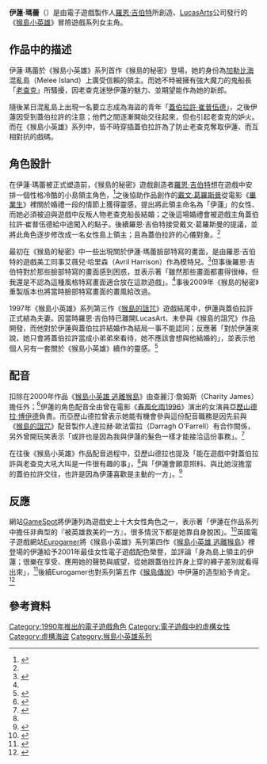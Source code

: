 {{noteTA
| 1=zh-cn:霍兰先生的乐章; zh-hk:生命因你動聽; zh-mo:生命因你動聽; zh-sg:霍兰先生的乐章; zh-tw:春風化雨1996
}}
{{Infobox character
| name = 伊蓮·瑪蕾
| image = Elaine Marley(VideoGame Character).jpg
| caption = 電子遊戲系列《[[猴島小英雄|猴島小英雄]]》女主角伊蓮·瑪蕾於作品《[[猴島的詛咒|猴島的詛咒]]》中的形象圖示
| series = [[猴島小英雄系列|猴島小英雄系列]]
| first = 《[[猴島的秘密|猴島的秘密]]》（1990）
| creator = [[羅恩·吉伯特|羅恩·吉伯特]]
| voice = [[亞歷山德拉·博伊德|亞歷山德拉·博伊德]]<br>查麗汀·詹姆斯（Charity James）
}}

'''伊蓮·瑪蕾'''（{{lang-en|Elaine Marley}}）是由電子遊戲製作人[[羅恩·吉伯特|羅恩·吉伯特]]所創造、[[LucasArts|LucasArts]]公司發行的《[[猴島小英雄|猴島小英雄]]》冒險遊戲系列女主角。

== 作品中的描述 ==

伊蓮·瑪蕾於《猴島小英雄》系列首作《猴島的秘密》登場，她的身份為[[加勒比海|加勒比海]]混亂島（Melee Island）上廣受信賴的領主。而她不時被擁有強大魔力的鬼船長「[[老查克|老查克]]」所騷擾，因老查克迷戀伊蓮的魅力、並期望能作為她的新郎。

隨後某日混亂島上出現一名要立志成為海盜的青年「[[蓋伯拉許·崔普伍德|蓋伯拉許·崔普伍德]]」，之後伊蓮因受到蓋伯拉許的注意；他們之間逐漸開始交往起來，但也引起老查克的妒火。而在《猴島小英雄》系列中，皆不時穿插蓋伯拉許為了防止老查克奪取伊蓮、而互相對抗的戲碼。

== 角色設計 ==

在伊蓮·瑪蕾被正式塑造前，《猴島的秘密》遊戲創造者[[羅恩·吉伯特|羅恩·吉伯特]]想在遊戲中安排一個性格冷酷的小島領主角色，<ref name="GG">{{Cite web |url=http://grumpygamer.com/8280380 |title=Stuff and Things and Monkey Island |work=Grumpy Gamer |author=[[羅恩·吉伯特|羅恩·吉伯特]] |date=2009年6月1日 |accessdate=2014年2月14日 |archive-date=2011年10月5日 |archive-url=https://web.archive.org/web/20111005013914/http://grumpygamer.com/8280380 |dead-url=no }}</ref>之後協助作品創作的[[戴文·葛羅斯曼|戴文·葛羅斯曼]]從電影《[[畢業生_(電影)|畢業生]]》裡關於婚禮一段的情節上獲得靈感，提出將此領主命名為「伊蓮」的女性、而她必須被迫與遊戲中反叛人物老查克船長結婚；之後這場婚禮會被遊戲主角蓋伯拉許·崔普伍德給中途闖入的點子。後續羅恩·吉伯特接受戴文·葛羅斯曼的提議，並將此角色逐步修改成一名女性島上領主；且為蓋伯拉許的心儀對象。<ref name="GG" />

最初在《猴島的秘密》中一些出現關於伊蓮·瑪蕾臉部特寫的畫面，是由羅恩·吉伯特的遊戲美工同事艾薇兒·哈里森（Avril Harrison）作為模特兒。<ref>{{Cite web |url=http://pixel.valdaris.com/post/20-anos-de-monkey-island/ |title=20 años de Monkey Island |work=100 Pixel |date=2010年4月26日 |accessdate=2014年2月14日 |archive-date=2016年3月5日 |archive-url=https://web.archive.org/web/20160305031323/http://pixel.valdaris.com/post/20-anos-de-monkey-island/ }}</ref>但事後羅恩·吉伯特對於那些臉部特寫的畫面感到困惑，並表示著「雖然那些畫面都畫得很棒，但我還是不認為這種風格特寫畫面適合放在這款遊戲」。<ref name="GG" />事後2009年《猴島的秘密》重製版本也將當時臉部特寫畫面的畫風給改過。

1997年《猴島小英雄》系列第三作《[[猴島的詛咒|猴島的詛咒]]》遊戲結尾中，伊蓮與蓋伯拉許正式結為夫妻。因當時羅恩·吉伯特已離開LucasArt、未參與《猴島的詛咒》作品開發，而他對於伊蓮與蓋伯拉許結婚作為結局一事不能認同；反應著「對於伊蓮來說，她只會將蓋伯拉許當成小弟弟來看待，她不應該會想與他結婚的」，並表示他個人另有一套關於《猴島小英雄》續作的靈感。<ref>{{Cite web |url=http://scummbar.com/resources/articles/index.php?newssniffer=readarticle&article=1004 |title=Ron Gilbert Chat Transcript |publisher=ScummBar |date=2003年7月21日 |accessdate=2014年2月14日 |archive-date=2020年9月30日 |archive-url=https://web.archive.org/web/20200930092736/https://scummbar.com/resources/articles/index.php?newssniffer=readarticle&article=1004 }}</ref>

== 配音 ==

扣除在2000年作品《[[猴島小英雄_逃離猴島|猴島小英雄 逃離猴島]]》由查麗汀·詹姆斯（Charity James）擔任外；<ref>{{Cite web |url=http://www.allgame.com/game.php?id=33433&tab=credits |title=Escape From Monkey Island |publisher=All Game |accessdate=2014年2月14日 |archive-date=2010年2月17日 |archive-url=https://web.archive.org/web/20100217015719/http://allgame.com/game.php?id=33433&tab=credits |dead-url=no }}</ref>伊蓮的角色配音全由曾在電影《[[春風化雨1996|春風化雨1996]]》演出的女演員[[亞歷山德拉·博伊德|亞歷山德拉·博伊德]]負責。而亞歷山德拉曾表示她能有機會參與這份配音職務是因先前與《[[猴島的詛咒|猴島的詛咒]]》配音製作人達拉赫·歐法雷拉（Darragh O'Farrell）有合作關係，另外曾開玩笑表示「或許也是因為我與伊蓮的髮色一樣才能接洽這份事務」。<ref name="AMO">{{Cite web |url=http://alternativemagazineonline.co.uk/2009/07/24/interview-in-conversation-with-alexandra-boyd/ |title=INTERVIEW – In Conversation With Alexandra Boyd |publisher=A.M.O UK |author=Marty Mulrooney |date=2009年7月24日 |accessdate=2014年2月14日 |archive-date=2009年10月11日 |archive-url=https://web.archive.org/web/20091011001925/http://alternativemagazineonline.co.uk/2009/07/24/interview-in-conversation-with-alexandra-boyd/ |dead-url=no }}</ref>

在往後《猴島小英雄》作品配音過程中，亞歷山德拉也提及「能在遊戲中對蓋伯拉許與老查克大吼大叫是一件很有趣的事」，<ref name="AMO" />與「伊蓮會願意照料、與比她沒擔當的蓋伯拉許交往，也許是因為伊蓮喜歡是主動的一方」。<ref>{{Cite web |url=http://talesofmi.net/?p=736 |title=Alexandra Boyd Interview |publisher=Tales of monkey Island |author=SilverWolfPet |date=2009年11月25日 |accessdate=2014年2月14日 |archive-url=https://web.archive.org/web/20091130230128/http://talesofmi.net/?p=736 |archive-date=2009年11月30日 |dead-url=yes }}</ref>

== 反應 ==

網站[[GameSpot|GameSpot]]將伊蓮列為遊戲史上十大女性角色之一，表示著「伊蓮在作品系列中擔任非典型的『被英雄救美的一方』，很多情況下都是她靠自身脫困」。<ref>{{Cite web |url=http://www.gamespot.com/features/tenspot_females/page7.html |title=The Ten Best Female Characters |publisher=[[GameSpot|GameSpot]] |accessdate=2014年2月14日 |archiveurl=https://web.archive.org/web/20001216041200/http://www.gamespot.com/features/tenspot_females/page7.html| archivedate=2000年12月16日}}</ref>英國電子遊戲網站[[Eurogamer|Eurogamer]]將《猴島小英雄》系列第四作《[[猴島小英雄_逃離猴島|猴島小英雄 逃離猴島]]》裡登場的伊蓮給予2001年最佳女性電子遊戲配色榮譽，並評論「身為島上領主的伊蓮；很樂在享受、應用她的聲勢與威望，從她跟蓋伯拉許身上穿的褲子差別就看得出來」，<ref>{{Cite web |url=http://www.eurogamer.net/articles/a_gg2001_3 |title=Gaming Globes 2001 : The Results |publisher=[[Eurogamer|Eurogamer]] |author=Gestalt |date=2001年3月26日 |accessdate=2014年2月14日 |archive-date=2009年6月30日 |archive-url=https://web.archive.org/web/20090630020810/http://www.eurogamer.net/articles/a_gg2001_3 |dead-url=no }}</ref>後續Eurogamer也對系列第五作《[[猴島傳說|猴島傳說]]》中伊蓮的造型給予肯定。<ref>{{Cite web |url=http://www.eurogamer.net/articles/tales-of-monkey-island-chapter-two-review?page=2 |title=Tales of Monkey Island: The Siege of Spinner Cay • Page 2 |publisher=[[Eurogamer|Eurogamer]] |author=Kristan Reed |date=2009年8月25日 |accessdate=2014年2月14日 |archive-date=2009年9月29日 |archive-url=https://web.archive.org/web/20090929065449/http://www.eurogamer.net/articles/tales-of-monkey-island-chapter-two-review?page=2 |dead-url=no }}</ref>

== 參考資料 ==
{{reflist}}

{{猴島小英雄}}

{{DEFAULTSORT:Elaine Marley}}
[[Category:1990年推出的電子遊戲角色|Category:1990年推出的電子遊戲角色]]
[[Category:電子遊戲中的虛構女性|Category:電子遊戲中的虛構女性]]
[[Category:虛構海盜|Category:虛構海盜]]
[[Category:猴島小英雄系列|Category:猴島小英雄系列]]